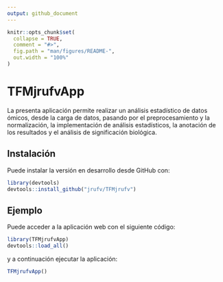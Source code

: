```yaml
---
output: github_document
---
```


<!-- README.md is generated from README.Rmd. Please edit that file -->

```r
knitr::opts_chunk$set(
  collapse = TRUE,
  comment = "#>",
  fig.path = "man/figures/README-",
  out.width = "100%"
)
```

# TFMjrufvApp

<!-- badges: start -->
<!-- badges: end -->

La presenta aplicación permite realizar un análisis estadístico de datos ómicos, desde la carga de datos, pasando por el preprocesamiento y la normalización, la implementación de análisis estadísticos, la anotación de los resultados y el análisis de significación biológica.
    
## Instalación

Puede instalar la versión en desarrollo desde GitHub con:

``` r
library(devtools)
devtools::install_github("jrufv/TFMjrufv")
```

## Ejemplo

Puede acceder a la aplicación web con el siguiente código:

```r
library(TFMjrufvApp)
devtools::load_all()
```

y a continuación ejecutar la aplicación:

```r
TFMjrufvApp()
```

